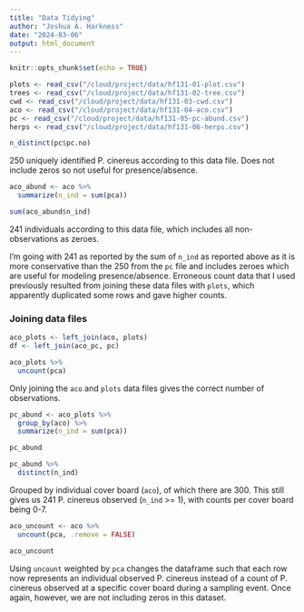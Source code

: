 ```yaml
---
title: "Data Tidying"
author: "Joshua A. Harkness"
date: "2024-03-06"
output: html_document
---
```


```r
knitr::opts_chunk$set(echo = TRUE)
```

```r
plots <- read_csv("/cloud/project/data/hf131-01-plot.csv")
trees <- read_csv("/cloud/project/data/hf131-02-tree.csv")
cwd <- read_csv("/cloud/project/data/hf131-03-cwd.csv")
aco <- read_csv("/cloud/project/data/hf131-04-aco.csv")
pc <- read_csv("/cloud/project/data/hf131-05-pc-abund.csv")
herps <- read_csv("/cloud/project/data/hf131-06-herps.csv")
```

```r
n_distinct(pc$pc.no)
```
250 uniquely identified P. cinereus according to this data file.  Does not include zeros so not useful for presence/absence.

```r
aco_abund <- aco %>%
  summarize(n_ind = sum(pca))

sum(aco_abund$n_ind)
```
241 individuals according to this data file, which includes all non-observations as zeroes.

I'm going with 241 as reported by the sum of `n_ind` as reported above as it is more conservative than the 250 from the `pc` file and includes zeroes which are useful for modeling presence/absence.  Erroneous count data that I used previously resulted from joining these data files with `plots`, which apparently duplicated some rows and gave higher counts.

### Joining data files
```r
aco_plots <- left_join(aco, plots)
df <- left_join(aco_pc, pc)
```
```r
aco_plots %>%
  uncount(pca)
```
Only joining the `aco` and `plots` data files gives the correct number of observations.
```r
pc_abund <- aco_plots %>%
  group_by(aco) %>%
  summarize(n_ind = sum(pca))

pc_abund

pc_abund %>%
  distinct(n_ind)
```
Grouped by individual cover board (`aco`), of which there are 300.  This still gives us 241 P. cinereus observed (`n_ind` >= 1), with counts per cover board being 0-7.

```r
aco_uncount <- aco %>%
  uncount(pca, .remove = FALSE)

aco_uncount
```
Using `uncount` weighted by `pca` changes the dataframe such that each row now represents an individual observed P. cinereus instead of a count of P. cinereus observed at a specific cover board during a sampling event.  Once again, however, we are not including zeros in this dataset.



